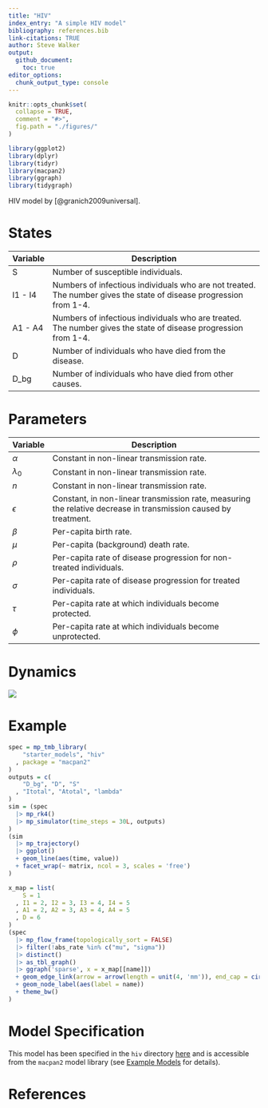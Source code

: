 ```yaml
---
title: "HIV"
index_entry: "A simple HIV model"
bibliography: references.bib
link-citations: TRUE
author: Steve Walker
output: 
  github_document:
    toc: true
editor_options: 
  chunk_output_type: console
---
```


```r
knitr::opts_chunk$set(
  collapse = TRUE,
  comment = "#>",
  fig.path = "./figures/"
)
```

```r
library(ggplot2)
library(dplyr)
library(tidyr)
library(macpan2)
library(ggraph)
library(tidygraph)
```

HIV model by [@granich2009universal].

# States

| Variable | Description                                                                                                        |
| -------- | ------------------------------------------------------------------------------------------------------------------ |
| S        | Number of susceptible individuals.                                                                                 |
| I1 - I4  | Numbers of infectious individuals who are not treated. The number gives the state of disease progression from 1-4. |
| A1 - A4  | Numbers of infectious individuals who are treated. The number gives the state of disease progression from 1-4.     |
| D        | Number of individuals who have died from the disease.                                                              |
| D_bg     | Number of individuals who have died from other causes.                                                             |

# Parameters

| Variable    | Description                                                                                                               |
| ----------- | ------------------------------------------------------------------------------------------------------------------------- |
| $\alpha$    | Constant in non-linear transmission rate.                                                                                 |
| $\lambda_0$ | Constant in non-linear transmission rate.                                                                                 |
| $n$         | Constant in non-linear transmission rate.                                                                                 |
| $\epsilon$  | Constant, in non-linear transmission rate, measuring the relative decrease in transmission caused by treatment. |
| $\beta$     | Per-capita birth rate.                                                                                                    |
| $\mu$       | Per-capita (background) death rate.                                                                                       |
| $\rho$      | Per-capita rate of disease progression for non-treated individuals.                                                       |
| $\sigma$    | Per-capita rate of disease progression for treated individuals.                                                           |
| $\tau$      | Per-capita rate at which individuals become protected.                                                                    |
| $\phi$      | Per-capita rate at which individuals become unprotected.                                                                  |


# Dynamics

![](dynamics.png)

# Example

```r
spec = mp_tmb_library(
    "starter_models", "hiv"
  , package = "macpan2"
)
outputs = c(
    "D_bg", "D", "S"
  , "Itotal", "Atotal", "lambda"
)
sim = (spec
  |> mp_rk4()
  |> mp_simulator(time_steps = 30L, outputs)
)
(sim
  |> mp_trajectory()
  |> ggplot()
  + geom_line(aes(time, value))
  + facet_wrap(~ matrix, ncol = 3, scales = 'free')
)
```

```r
x_map = list(
    S = 1
  , I1 = 2, I2 = 3, I3 = 4, I4 = 5
  , A1 = 2, A2 = 3, A3 = 4, A4 = 5
  , D = 6
)
(spec
  |> mp_flow_frame(topologically_sort = FALSE)
  |> filter(!abs_rate %in% c("mu", "sigma"))
  |> distinct()
  |> as_tbl_graph()
  |> ggraph('sparse', x = x_map[[name]])
  + geom_edge_link(arrow = arrow(length = unit(4, 'mm')), end_cap = circle(3, 'mm'))
  + geom_node_label(aes(label = name))
  + theme_bw()
)
```

# Model Specification

This model has been specified in the `hiv` directory [here](https://github.com/canmod/macpan2/blob/main/inst/starter_models/hiv/tmb.R) and is accessible from the `macpan2` model library (see [Example Models](https://canmod.github.io/macpan2/articles/example_models.html) for details).

# References
